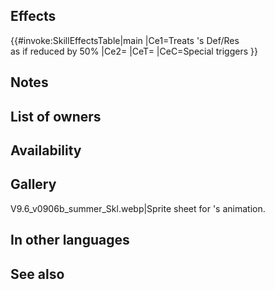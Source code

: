 {{Special
|tagid=SID_魔光
|intID=4774
|exclusive=0
|canUseWeapon={{WeaponList|Magic}}
|canUseMove={{MoveList|All}}
|cost=500
|cooldown=3
|effect=When Special triggers, treats foe's Def/Res as if reduced by 50% and neutralizes foe's "reduces damage by X%" effects from foe's non-Special skills.
|required=Luna
|properties=random_owner,offensive_special
}}
==Effects==
{{#invoke:SkillEffectsTable|main
|Ce1=Treats {{Tgt|foe}}'s Def/Res<br>as if reduced by 50%
|Ce2={{Eft|Neutralize Damage Reduction}}
|CeT={{Tgt|Foe}}
|CeC=Special triggers
}}
==Notes==
{{DamageReductionNeutralization}}
==List of owners==
{{Skill Hero List}}
==Availability==
{{PassiveFocusList}}
{{PassiveDistributionList}}
{{PassiveCombatManualList}}
==Gallery==
<gallery>
V9.6_v0906b_summer_Skl.webp|Sprite sheet for {{PAGENAME}}'s animation.
</gallery>
==In other languages==
{{OtherLanguages
|japanese=
|german=
|spanishEU=
|spanishLA=
|french=
|italian=
|chineseTW=
|portuguese=
}}
==See also==
{{See also skills|cond=(SCategory='special' AND (Description LIKE '%Treats foe_s Def/Res as if reduced by __%' OR (Description LIKE '%disables%reduce%damage by x%' OR Description LIKE '%neutralizes%reduce%damage by x%') AND Description LIKE '%non-Special%') AND Description NOT LIKE '%reduces the percentage%') AND Exclusive='1'}}
{{Specials Navbox}}